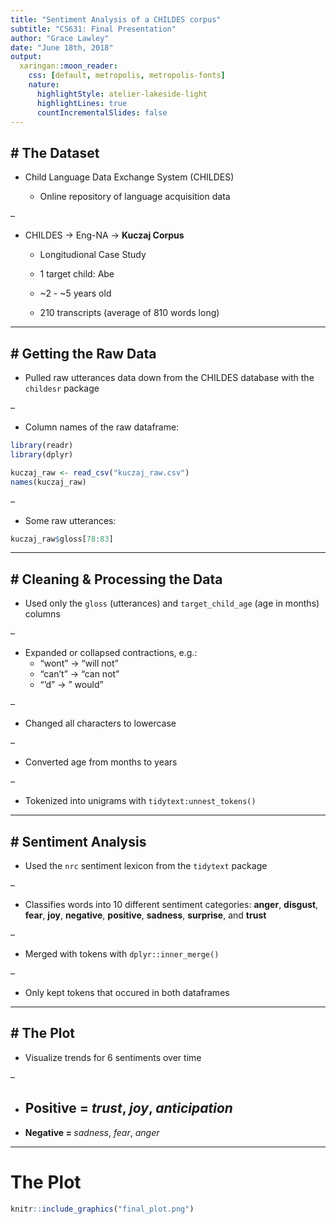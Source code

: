 ```yaml
---
title: "Sentiment Analysis of a CHILDES corpus"
subtitle: "CS631: Final Presentation"
author: "Grace Lawley"
date: "June 18th, 2018"
output: 
  xaringan::moon_reader:
    css: [default, metropolis, metropolis-fonts]
    nature:
      highlightStyle: atelier-lakeside-light
      highlightLines: true
      countIncrementalSlides: false
---
```


# The Dataset
--

* Child Language Data Exchange System (CHILDES)  

  + Online repository of language acquisition data
  
--

* CHILDES → Eng-NA → **Kuczaj Corpus**

  + Longitudional Case Study
  
  + 1 target child: Abe
  
  + ~2 - ~5 years old
  
  + 210 transcripts (average of 810 words long)
  
---

# Getting the Raw Data
--

* Pulled raw utterances data down from the CHILDES database with the `childesr` package

--

* Column names of the raw dataframe:
```r
library(readr)
library(dplyr)

kuczaj_raw <- read_csv("kuczaj_raw.csv")
names(kuczaj_raw)
```
--

* Some raw utterances:
```r
kuczaj_raw$gloss[78:83]
```
---

# Cleaning & Processing the Data
--

* Used only the `gloss` (utterances) and `target_child_age` (age in months) columns

--

* Expanded or collapsed contractions, e.g.:
  + "wont" → "will not"
  + "can't" → "can not"
  + "'d" → " would"
  
--

* Changed all characters to lowercase

--

* Converted age from months to years

--

* Tokenized into unigrams with `tidytext:unnest_tokens()`

---

# Sentiment Analysis
--

* Used the `nrc` sentiment lexicon from the `tidytext` package

--

  + Classifies words into 10 different sentiment categories: **anger**, **disgust**, **fear**, **joy**, **negative**, **positive**, **sadness**, **surprise**, and **trust**

--

* Merged with tokens with `dplyr::inner_merge()` 

--

  + Only kept tokens that occured in both dataframes

---

# The Plot
--

* Visualize trends for 6 sentiments over time

--

* **Positive = ** *trust*, *joy*, *anticipation*  
--

* **Negative = ** *sadness*, *fear*, *anger*

---
# The Plot
```r
knitr::include_graphics("final_plot.png")
```


